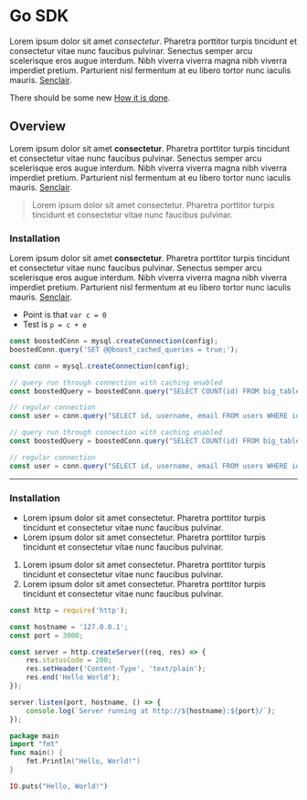 # Go SDK

Lorem ipsum dolor sit amet _consectetur_. Pharetra porttitor turpis tincidunt et consectetur vitae nunc faucibus pulvinar. Senectus semper arcu scelerisque eros augue interdum. Nibh viverra viverra magna nibh viverra imperdiet pretium. Parturient nisl fermentum at eu libero tortor nunc iaculis mauris. [Senclair](#).

<Banner>There should be some new [How it is done](#).</Banner>

## Overview

Lorem ipsum dolor sit amet **consectetur**. Pharetra porttitor turpis tincidunt et consectetur vitae nunc faucibus pulvinar. Senectus semper arcu scelerisque eros augue interdum. Nibh viverra viverra magna nibh viverra imperdiet pretium. Parturient nisl fermentum at eu libero tortor nunc iaculis mauris. [Senclair](#).

> Lorem ipsum dolor sit amet consectetur. Pharetra porttitor turpis tincidunt et consectetur vitae nunc faucibus pulvinar.

### Installation

Lorem ipsum dolor sit amet **consectetur**. Pharetra porttitor turpis tincidunt et consectetur vitae nunc faucibus pulvinar. Senectus semper arcu scelerisque eros augue interdum. Nibh viverra viverra magna nibh viverra imperdiet pretium. Parturient nisl fermentum at eu libero tortor nunc iaculis mauris. [Senclair](#).

-   Point is that `var c = 0`
-   Test is `p = c + e`

```js {{ title: 'Planetscale' }}
const boostedConn = mysql.createConnection(config);
boostedConn.query('SET @@boost_cached_queries = true;');

const conn = mysql.createConnection(config);
```

```js {{ title: "Query" }}
// query run through connection with caching enabled
const boostedQuery = boostedConn.query("SELECT COUNT(id) FROM big_table WHERE season = 'fall';")

// regular connection
const user = conn.query("SELECT id, username, email FROM users WHERE id = 1006”)
```

```js
// query run through connection with caching enabled
const boostedQuery = boostedConn.query("SELECT COUNT(id) FROM big_table WHERE season = 'fall';")

// regular connection
const user = conn.query("SELECT id, username, email FROM users WHERE id = 1006”)
```

---

### Installation

-   Lorem ipsum dolor sit amet consectetur. Pharetra porttitor turpis tincidunt et consectetur vitae nunc faucibus pulvinar.
-   Lorem ipsum dolor sit amet consectetur. Pharetra porttitor turpis tincidunt et consectetur vitae nunc faucibus pulvinar.

1.  Lorem ipsum dolor sit amet consectetur. Pharetra porttitor turpis tincidunt et consectetur vitae nunc faucibus pulvinar.
2.  Lorem ipsum dolor sit amet consectetur. Pharetra porttitor turpis tincidunt et consectetur vitae nunc faucibus pulvinar.

<CodeGroup title="Hello World">

```js
const http = require('http');

const hostname = '127.0.0.1';
const port = 3000;

const server = http.createServer((req, res) => {
    res.statusCode = 200;
    res.setHeader('Content-Type', 'text/plain');
    res.end('Hello World');
});

server.listen(port, hostname, () => {
    console.log(`Server running at http://${hostname}:${port}/`);
});
```

```go
package main
import "fmt"
func main() {
    fmt.Println("Hello, World!")
}
```

```elixir
IO.puts("Hello, World!")
```

</CodeGroup>
